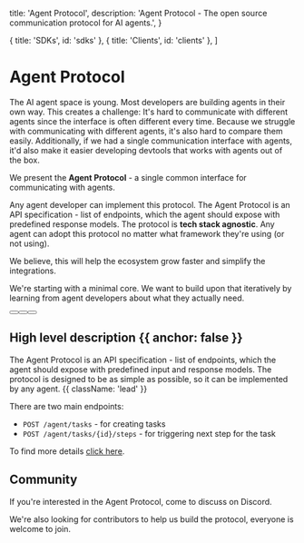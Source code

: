 
  title: 'Agent Protocol',
  description:
    'Agent Protocol - The open source communication protocol for AI agents.',
}

  { title: 'SDKs', id: 'sdks' },
  { title: 'Clients', id: 'clients' },
]

<HeroPattern />

# Agent Protocol

The AI agent space is young. Most developers are building agents in their own way. This creates a challenge:
It's hard to communicate with different agents since the interface is often different every time.
Because we struggle with communicating with different agents, it's also hard to compare them easily.
Additionally, if we had a single communication interface with agents, it'd also make it easier developing devtools that works with agents out of the box.

We present the **Agent Protocol** - a single common interface for communicating with agents.

Any agent developer can implement this protocol.
The Agent Protocol is an API specification - list of endpoints, which the agent
should expose with predefined response models.
The protocol is **tech stack agnostic**. Any agent can adopt this protocol no
matter what framework they're using (or not using).

We believe, this will help the ecosystem grow faster and simplify the integrations.

We're starting with a minimal core. We want to build upon that iteratively
by learning from agent developers about what they actually need.

<div className="not-prose mb-16 mt-6 flex gap-3">
  <Button href="/protocol" arrow="right" children="Protocol" />
  <Button href="/sdks" variant="outline" children="Explore SDKs" />
  <Button href="https://github.com/e2b-dev/agent-protocol" variant="outline" children="GitHub" />
</div>

## High level description {{ anchor: false }}

The Agent Protocol is an API specification - list of endpoints, which the agent should expose with predefined input and response models. The protocol is designed to be as simple as possible, so it can be implemented by any agent. {{ className: 'lead' }}

There are two main endpoints:

- `POST /agent/tasks` - for creating tasks
- `POST /agent/tasks/{id}/steps` - for triggering next step for the task

To find more details [click here](/protocol).

## Community

If you're interested in the Agent Protocol, come to discuss on <Link href="https://discord.gg/sV2Yquec">Discord</Link>.

We're also looking for contributors to help us build the protocol, everyone is welcome to join.

<SDKs />

<Clients />
